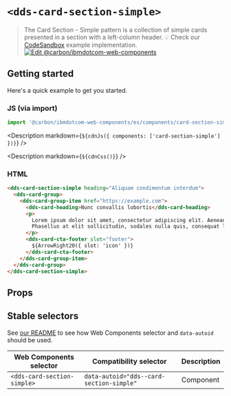 




# `<dds-card-section-simple>`

> The Card Section - Simple pattern is a collection of simple cards presented in a section with a left-column header.
> 💡 Check our
> [CodeSandbox](https://githubbox.com/carbon-design-system/carbon-for-ibm-dotcom/tree/master/packages/web-components/examples/codesandbox/components/card-section-simple)
> example implementation.
[![Edit @carbon/ibmdotcom-web-components](https://codesandbox.io/static/img/play-codesandbox.svg)](https://githubbox.com/carbon-design-system/carbon-for-ibm-dotcom/tree/master/packages/web-components/examples/codesandbox/components/card-section-simple)

## Getting started

Here's a quick example to get you started.

### JS (via import)

```javascript
import '@carbon/ibmdotcom-web-components/es/components/card-section-simple/index.js';
```

<Description markdown={`${cdnJs({ components: ['card-section-simple'] })}`} />

<Description markdown={`${cdnCss()}`} />

### HTML

```html
<dds-card-section-simple heading="Aliquam condimentum interdum">
  <dds-card-group>
    <dds-card-group-item href="https://example.com">
      <dds-card-heading>Nunc convallis lobortis</dds-card-heading>
      <p>
        Lorem ipsum dolor sit amet, consectetur adipiscing elit. Aenean et ultricies est. Mauris iaculis eget dolor nec hendrerit.
        Phasellus at elit sollicitudin, sodales nulla quis, consequat libero.
      </p>
      <dds-card-cta-footer slot="footer">
        ${ArrowRight20({ slot: 'icon' })}
      </dds-card-cta-footer>
    </dds-card-group-item>
  </dds-card-group>
</dds-card-section-simple>
```

## Props

<Props of="dds-card-section-simple" />
<Description markdown={markdownContents} />

## Stable selectors

See [our README](https://github.com/carbon-design-system/carbon-for-ibm-dotcom/tree/master/packages/web-components#stable-selectors-for-analytics-and-integratione2e-testing-in-web-components) to see how Web Components selector and `data-autoid` should be used.

| Web Components selector       | Compatibility selector                    | Description |
| ----------------------------- | ----------------------------------------- | ----------- |
| `<dds-card-section-simple>`   | `data-autoid="dds--card-section-simple"`  | Component   |

<Description markdown={contributing} />
